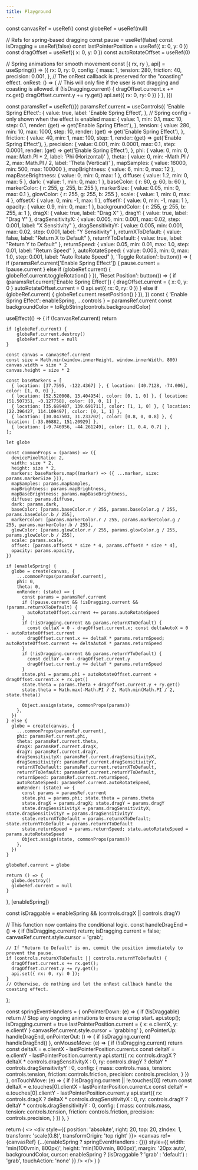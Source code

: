 ```yaml
---
title: Playground
---
```



  const canvasRef = useRef()
  const globeRef = useRef(null)

  // Refs for spring-based dragging
  const pause = useRef(false)
  const isDragging = useRef(false)
  const lastPointerPosition = useRef({ x: 0, y: 0 })
  const dragOffset = useRef({ x: 0, y: 0 })
  const autoRotateOffset = useRef(0)

  // Spring animations for smooth movement
  const [{ rx, ry }, api] = useSpring(() => ({
    rx: 0,
    ry: 0,
    config: {
      mass: 1,
      tension: 280,
      friction: 40,
      precision: 0.001,
    },
    // The onRest callback is preserved for the "coasting" effect.
    onRest: () => {
      // This will only fire if the user is not dragging and coasting is allowed.
      if (!isDragging.current) {
        dragOffset.current.x += rx.get()
        dragOffset.current.y += ry.get()
        api.set({ rx: 0, ry: 0 })
      }
    },
  }))

  const paramsRef = useRef({})
  paramsRef.current = useControls({
    'Enable Spring Effect': {
      value: true,
      label: 'Enable Spring Effect',
    },
    // Spring config - only shown when the effect is enabled
    mass: {
      value: 1,
      min: 0.1,
      max: 10,
      step: 0.1,
      render: (get) => get('Enable Spring Effect'),
    },
    tension: {
      value: 280,
      min: 10,
      max: 1000,
      step: 10,
      render: (get) => get('Enable Spring Effect'),
    },
    friction: {
      value: 40,
      min: 1,
      max: 100,
      step: 1,
      render: (get) => get('Enable Spring Effect'),
    },
    precision: {
      value: 0.001,
      min: 0.0001,
      max: 0.1,
      step: 0.0001,
      render: (get) => get('Enable Spring Effect'),
    },
    phi: { value: 0, min: 0, max: Math.PI * 2, label: 'Phi (Horizontal)' },
    theta: { value: 0, min: -Math.PI / 2, max: Math.PI / 2, label: 'Theta (Vertical)' },
    mapSamples: { value: 16000, min: 500, max: 100000 },
    mapBrightness: { value: 6, min: 0, max: 12 },
    mapBaseBrightness: { value: 0, min: 0, max: 1 },
    diffuse: { value: 1.2, min: 0, max: 5 },
    dark: { value: 1, min: 0, max: 1 },
    baseColor: { r: 60, g: 60, b: 60 },
    markerColor: { r: 255, g: 255, b: 255 },
    markerSize: { value: 0.05, min: 0, max: 0.1 },
    glowColor: { r: 255, g: 255, b: 255 },
    scale: { value: 1, min: 0, max: 4 },
    offsetX: { value: 0, min: -1, max: 1 },
    offsetY: { value: 0, min: -1, max: 1 },
    opacity: { value: 0.9, min: 0, max: 1 },
    backgroundColor: { r: 255, g: 255, b: 255, a: 1 },
    dragX: { value: true, label: "Drag X" },
    dragY: { value: true, label: "Drag Y" },
    dragSensitivityX: { value: 0.005, min: 0.001, max: 0.02, step: 0.001, label: "X Sensitivity" },
    dragSensitivityY: { value: 0.005, min: 0.001, max: 0.02, step: 0.001, label: "Y Sensitivity" },
    returnXToDefault: { value: false, label: "Return X to Default" },
    returnYToDefault: { value: true, label: "Return Y to Default" },
    returnSpeed: { value: 0.05, min: 0.01, max: 1.0, step: 0.01, label: "Return Speed" },
    autoRotateSpeed: { value: 0.003, min: 0, max: 1.0, step: 0.001, label: "Auto Rotate Speed" },
    'Toggle Rotation': button(() => {
      if (paramsRef.current['Enable Spring Effect']) {
        pause.current = !pause.current
      } else if (globeRef.current) {
        globeRef.current.toggleRotation()
      }
    }),
    'Reset Position': button(() => {
      if (paramsRef.current['Enable Spring Effect']) {
        dragOffset.current = { x: 0, y: 0 }
        autoRotateOffset.current = 0
        api.set({ rx: 0, ry: 0 })
      } else if (globeRef.current) {
        globeRef.current.resetPosition()
      }
    }),
  })
  const { 'Enable Spring Effect': enableSpring, ...controls } = paramsRef.current
  const backgroundColor = toRgbString(controls.backgroundColor)

  useEffect(() => {
    if (!canvasRef.current) return
    
    if (globeRef.current) {
        globeRef.current.destroy()
        globeRef.current = null
    }

    const canvas = canvasRef.current
    const size = Math.min(window.innerHeight, window.innerWidth, 800)
    canvas.width = size * 2
    canvas.height = size * 2

    const baseMarkers = [
      { location: [37.7595, -122.4367] }, { location: [40.7128, -74.006], color: [1, 0, 0] },
      { location: [52.520008, 13.404954], color: [0, 1, 0] }, { location: [51.507351, -0.127758], color: [0, 0, 1] },
      { location: [35.689487, 139.691711], color: [1, 1, 0] }, { location: [22.396427, 114.109497], color: [0, 1, 1] },
      { location: [30.047503, 31.233702], color: [0.8, 0, 0.8] }, { location: [-33.86882, 151.20929] },
      { location: [-9.746956, -44.261249], color: [1, 0.4, 0.7] },
    ];
    
    let globe

    const commonProps = (params) => ({
      devicePixelRatio: 2,
      width: size * 2,
      height: size * 2,
      markers: baseMarkers.map((marker) => ({ ...marker, size: params.markerSize })),
      mapSamples: params.mapSamples,
      mapBrightness: params.mapBrightness,
      mapBaseBrightness: params.mapBaseBrightness,
      diffuse: params.diffuse,
      dark: params.dark,
      baseColor: [params.baseColor.r / 255, params.baseColor.g / 255, params.baseColor.b / 255],
      markerColor: [params.markerColor.r / 255, params.markerColor.g / 255, params.markerColor.b / 255],
      glowColor: [params.glowColor.r / 255, params.glowColor.g / 255, params.glowColor.b / 255],
      scale: params.scale,
      offset: [params.offsetX * size * 4, params.offsetY * size * 4],
      opacity: params.opacity,
    })

    if (enableSpring) {
      globe = create(canvas, {
        ...commonProps(paramsRef.current),
        phi: 0,
        theta: 0,
        onRender: (state) => {
          const params = paramsRef.current
          if (!pause.current && !isDragging.current && !params.returnXToDefault) {
            autoRotateOffset.current += params.autoRotateSpeed
          }
          if (!isDragging.current && params.returnXToDefault) {
            const deltaX = 0 - dragOffset.current.x; const deltaAutoX = 0 - autoRotateOffset.current
            dragOffset.current.x += deltaX * params.returnSpeed; autoRotateOffset.current += deltaAutoX * params.returnSpeed
          }
          if (!isDragging.current && params.returnYToDefault) {
            const deltaY = 0 - dragOffset.current.y
            dragOffset.current.y += deltaY * params.returnSpeed
          }
          state.phi = params.phi + autoRotateOffset.current + dragOffset.current.x + rx.get()
          state.theta = params.theta + dragOffset.current.y + ry.get()
          state.theta = Math.max(-Math.PI / 2, Math.min(Math.PI / 2, state.theta))
          
          Object.assign(state, commonProps(params))
        },
      })
    } else {
      globe = create(canvas, {
        ...commonProps(paramsRef.current),
        phi: paramsRef.current.phi,
        theta: paramsRef.current.theta,
        dragX: paramsRef.current.dragX,
        dragY: paramsRef.current.dragY,
        dragSensitivityX: paramsRef.current.dragSensitivityX,
        dragSensitivityY: paramsRef.current.dragSensitivityY,
        returnXToDefault: paramsRef.current.returnXToDefault,
        returnYToDefault: paramsRef.current.returnYToDefault,
        returnSpeed: paramsRef.current.returnSpeed,
        autoRotateSpeed: paramsRef.current.autoRotateSpeed,
        onRender: (state) => {
          const params = paramsRef.current
          state.phi = params.phi; state.theta = params.theta
          state.dragX = params.dragX; state.dragY = params.dragY
          state.dragSensitivityX = params.dragSensitivityX; state.dragSensitivityY = params.dragSensitivityY
          state.returnXToDefault = params.returnXToDefault; state.returnYToDefault = params.returnYToDefault
          state.returnSpeed = params.returnSpeed; state.autoRotateSpeed = params.autoRotateSpeed
          Object.assign(state, commonProps(params))
        },
      })
    }
    
    globeRef.current = globe
    
    return () => {
      globe.destroy()
      globeRef.current = null
    }
  }, [enableSpring])

  const isDraggable = enableSpring && (controls.dragX || controls.dragY)

  // This function now contains the conditional logic.
  const handleDragEnd = () => {
    if (!isDragging.current) return;
    isDragging.current = false;
    canvasRef.current.style.cursor = 'grab';

    // If "Return to Default" is on, commit the position immediately to prevent the pause.
    if (controls.returnXToDefault || controls.returnYToDefault) {
      dragOffset.current.x += rx.get();
      dragOffset.current.y += ry.get();
      api.set({ rx: 0, ry: 0 });
    }
    // Otherwise, do nothing and let the onRest callback handle the coasting effect.
  };
  
  const springEventHandlers = {
    onPointerDown: (e) => {
      if (!isDraggable) return
      // Stop any ongoing animations to ensure a crisp start.
      api.stop();
      isDragging.current = true
      lastPointerPosition.current = { x: e.clientX, y: e.clientY }
      canvasRef.current.style.cursor = 'grabbing'
    },
    onPointerUp: handleDragEnd,
    onPointerOut: () => { if (isDragging.current) handleDragEnd() },
    onMouseMove: (e) => {
      if (!isDragging.current) return
      const deltaX = e.clientX - lastPointerPosition.current.x
      const deltaY = e.clientY - lastPointerPosition.current.y
      api.start({
        rx: controls.dragX ? deltaX * controls.dragSensitivityX : 0,
        ry: controls.dragY ? deltaY * controls.dragSensitivityY : 0,
        config: {
          mass: controls.mass,
          tension: controls.tension,
          friction: controls.friction,
          precision: controls.precision,
        }
      })
    },
    onTouchMove: (e) => {
      if (!isDragging.current || !e.touches[0]) return
      const deltaX = e.touches[0].clientX - lastPointerPosition.current.x
      const deltaY = e.touches[0].clientY - lastPointerPosition.current.y
      api.start({
        rx: controls.dragX ? deltaX * controls.dragSensitivityX : 0,
        ry: controls.dragY ? deltaY * controls.dragSensitivityY : 0,
        config: {
          mass: controls.mass,
          tension: controls.tension,
          friction: controls.friction,
          precision: controls.precision,
        }
      })
    },
  }

  return (
    <>
      <div style={{ position: 'absolute', right: 20, top: 20, zIndex: 1, transform: 'scale(0.8)', transformOrigin: 'top right' }}>
        <Leva fill />
      </div>
      <canvas
        ref={canvasRef}
        {...(enableSpring ? springEventHandlers : {})}
        style={{
          width: 'min(100vmin, 800px)',
          height: 'min(100vmin, 800px)',
          margin: '20px auto',
          backgroundColor,
          cursor: enableSpring ? (isDraggable ? 'grab' : 'default') : 'grab',
          touchAction: 'none'
        }}
      />
    </>
  )
}

<Page />